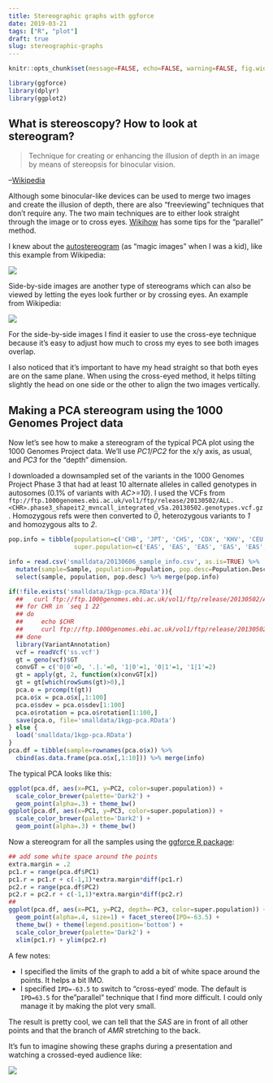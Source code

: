 ```yaml
---
title: Stereographic graphs with ggforce
date: 2019-03-21
tags: ["R", "plot"]
draft: true
slug: stereographic-graphs
---
```


```r
knitr::opts_chunk$set(message=FALSE, echo=FALSE, warning=FALSE, fig.width=10)
```


```r
library(ggforce)
library(dplyr)
library(ggplot2)
```

## What is stereoscopy? How to look at stereogram?

> Technique for creating or enhancing the illusion of depth in an image by means of stereopsis for binocular vision.

--[Wikipedia](https://en.wikipedia.org/wiki/Stereoscopy)

Although some binocular-like devices can be used to merge two images and create the illusion of depth, there are also "freeviewing" techniques that don't require any.
The two main techniques are to either look straight through the image or to cross eyes.
[Wikihow](https://www.wikihow.com/View-Stereograms) has some tips for the "parallel" method.

I knew about the [autostereogram](https://en.wikipedia.org/wiki/Autostereogram) (as "magic images" when I was a kid), like this example from Wikipedia: 

![](https://upload.wikimedia.org/wikipedia/commons/8/8f/Stereogram_Tut_Random_Dot_Shark.png)

Side-by-side images are another type of stereograms which can also be viewed by letting the eyes look further or by crossing eyes. 
An example from Wikipedia:

![](https://upload.wikimedia.org/wikipedia/commons/b/bc/Passiflora_caerulea_STEREO_%28R-L%29_2019-06-27.jpg)

For the side-by-side images I find it easier to use the cross-eye technique because it's easy to adjust how much to cross my eyes to see both images overlap.

I also noticed that it's important to have my head straight so that both eyes are on the same plane.
When using the cross-eyed method, it helps tilting slightly the head on one side or the other to align the two images vertically.

## Making a PCA stereogram using the 1000 Genomes Project data

Now let's see how to make a stereogram of the typical PCA plot using the 1000 Genomes Project data.
We'll use *PC1*/*PC2* for the x/y axis, as usual, and *PC3* for the "depth" dimension.

I downloaded a downsampled set of the variants in the 1000 Genomes Project Phase 3 that had at least 10 alternate alleles in called genotypes in autosomes (0.1% of variants with *AC>=10*). 
I used the VCFs from `ftp://ftp.1000genomes.ebi.ac.uk/vol1/ftp/release/20130502/ALL.<CHR>.phase3_shapeit2_mvncall_integrated_v5a.20130502.genotypes.vcf.gz`.
Homozygous refs were then converted to *0*, heterozygous variants to *1* and homozygous alts to *2*.

```r
pop.info = tibble(population=c('CHB', 'JPT', 'CHS', 'CDX', 'KHV', 'CEU', 'TSI', 'FIN', 'GBR', 'IBS', 'YRI', 'LWK', 'GWD', 'MSL', 'ESN', 'ASW', 'ACB', 'MXL', 'PUR', 'CLM', 'PEL', 'GIH', 'PJL', 'BEB', 'STU', 'ITU'),
                  super.population=c('EAS', 'EAS', 'EAS', 'EAS', 'EAS', 'EUR', 'EUR', 'EUR', 'EUR', 'EUR', 'AFR', 'AFR', 'AFR', 'AFR', 'AFR', 'AFR', 'AFR', 'AMR', 'AMR', 'AMR', 'AMR', 'SAS', 'SAS', 'SAS', 'SAS', 'SAS'))

info = read.csv('smalldata/20130606_sample_info.csv', as.is=TRUE) %>%
  mutate(sample=Sample, population=Population, pop.desc=Population.Description) %>%
  select(sample, population, pop.desc) %>% merge(pop.info)

if(!file.exists('smalldata/1kgp-pca.RData')){
  ##   curl ftp://ftp.1000genomes.ebi.ac.uk/vol1/ftp/release/20130502/ALL.chr22.phase3_shapeit2_mvncall_integrated_v5a.20130502.genotypes.vcf.gz | zcat | head -1000 | grep '#' --color=never > ss.vcf
  ## for CHR in `seq 1 22`
  ## do
  ##     echo $CHR
  ##     curl ftp://ftp.1000genomes.ebi.ac.uk/vol1/ftp/release/20130502/ALL.chr$CHR.phase3_shapeit2_mvncall_integrated_v5a.20130502.genotypes.vcf.gz | zcat | grep -v '##' |  awk 'BEGIN{srand()}{match($0, /AC=([^;]*);/, ac); if(ac[1]>9){if(rand()<.001){print $0}}}' >> ss.vcf
  ## done
  library(VariantAnnotation)
  vcf = readVcf('ss.vcf')
  gt = geno(vcf)$GT
  convGT = c('0|0'=0, '.|.'=0, '1|0'=1, '0|1'=1, '1|1'=2)
  gt = apply(gt, 2, function(x)convGT[x])
  gt = gt[which(rowSums(gt)>0),]
  pca.o = prcomp(t(gt))
  pca.o$x = pca.o$x[,1:100]
  pca.o$sdev = pca.o$sdev[1:100]
  pca.o$rotation = pca.o$rotation[1:100,]
  save(pca.o, file='smalldata/1kgp-pca.RData')
} else {
  load('smalldata/1kgp-pca.RData')
}
pca.df = tibble(sample=rownames(pca.o$x)) %>%
  cbind(as.data.frame(pca.o$x[,1:10])) %>% merge(info)
```

The typical PCA looks like this:

```r
ggplot(pca.df, aes(x=PC1, y=PC2, color=super.population)) +
  scale_color_brewer(palette='Dark2') + 
  geom_point(alpha=.3) + theme_bw()
ggplot(pca.df, aes(x=PC1, y=PC3, color=super.population)) +
  scale_color_brewer(palette='Dark2') + 
  geom_point(alpha=.3) + theme_bw()
```

Now a stereogram for all the samples using the [ggforce R package](https://ggforce.data-imaginist.com/):

```r
## add some white space around the points
extra.margin = .2
pc1.r = range(pca.df$PC1)
pc1.r = pc1.r + c(-1,1)*extra.margin*diff(pc1.r)
pc2.r = range(pca.df$PC2)
pc2.r = pc2.r + c(-1,1)*extra.margin*diff(pc2.r)
##
ggplot(pca.df, aes(x=PC1, y=PC2, depth=-PC3, color=super.population)) +
  geom_point(alpha=.4, size=1) + facet_stereo(IPD=-63.5) +
  theme_bw() + theme(legend.position='bottom') +
  scale_color_brewer(palette='Dark2') + 
  xlim(pc1.r) + ylim(pc2.r)
```

A few notes: 

- I specified the limits of the graph to add a bit of white space around the points. It helps a bit IMO.
- I specified `IPD=-63.5` to switch to "cross-eyed' mode. The default is `IPD=63.5` for the "parallel" technique that I find more difficult. I could only manage it by making the plot very small.

The result is pretty cool, we can tell that the *SAS* are in front of all other points and that the branch of *AMR* stretching to the back.

It's fun to imagine showing these graphs during a presentation and watching a crossed-eyed audience like:

![](../../../../imgs/crosseyeddenis.gif)
